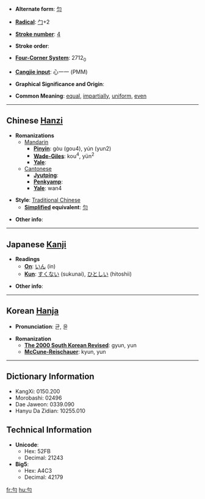 * '''Alternate form''': [[匀]]

* '''[[Wiktionary:Chinese radical index| Radical]]''': [[Wiktionary:Chinese radical index 勹|勹]]+2

* '''[[Wiktionary:Chinese total strokes index|Stroke number]]''': [[Wiktionary:Chinese total strokes index 4|4]]

* '''Stroke order''': 

* '''[[Wiktionary:Chinese four corner index|Four-Corner System]]''': 2712<sub>0</sub>

* '''[[Wiktionary:Chinese Cangjie index|Cangjie input]]''': 心一一 (PMM)

* '''Graphical Significance and Origin''': 

* '''Common Meaning''': [[equal]], [[impartially]], [[uniform]], [[even]]

----

== Chinese [[Hanzi]] ==

* '''Romanizations'''
** [[Mandarin]]
*** '''[[Pinyin]]''': gòu (gou4), yún (yun2)
*** '''[[Wade-Giles]]''': kou<sup>4</sup>, yün<sup>2</sup>
*** '''[[Yale]]''': 
**[[Cantonese]]
***'''[[Jyutping]]''':
***'''[[Penkyamp]]''': 
***'''[[Yale]]''': wan4

* '''Style''': [[Traditional Chinese]] 
** '''[[Simplified Chinese|Simplified]] equivalent''': [[匀]]

* '''Other info''': 

----

== Japanese [[Kanji]] ==

* '''Readings'''
** '''[[On]]''': [[いん]] (in)
** '''[[Kun]]''': [[すくない]] (sukunai), [[ひとしい]] (hitoshii)

* '''Other info''':  

----

== Korean [[Hanja]] ==

* '''Pronunciation''': 균, 윤

* '''Romanization'''
** '''[[The 2000 South Korean Revised Romanization|The 2000 South Korean Revised]]''': gyun, yun
** '''[[McCune-Reischauer]]''': kyun, yun

----

== Dictionary Information ==

* KangXi: 0150.200
* Morobashi: 02496
* Dae Jaweon: 0339.090
* Hanyu Da Zidian: 10255.010

== Technical Information ==

* '''Unicode''':
** Hex: 52FB
** Decimal: 21243
* '''Big5''':
** Hex: A4C3
** Decimal: 42179

[[fr:勻]]
[[hu:勻]]